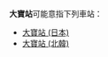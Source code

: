 {{NoteTA
|T=zh-hans:大宝站;zh-hk:大寶站;zh-tw:大寶車站;
|1=zh-hans:大宝站;zh-hk:大寶站;zh-tw:大寶車站;
}}
'''大寶站'''可能意指下列車站：

* [[大寶站_(日本)|大寶站 (日本)]]
* [[大寶站_(北韓)|大寶站 (北韓)]]

{{disambig|Cat=三字車站名消歧義}}